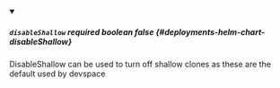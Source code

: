 
<details className="config-field" data-expandable="false" open>
<summary>

##### `disableShallow` <span className="config-field-required" data-required="false">required</span> <span className="config-field-type">boolean</span> <span className="config-field-default">false</span> <span className="config-field-enum"></span> {#deployments-helm-chart-disableShallow}

DisableShallow can be used to turn off shallow clones as these are the default used
by devspace

</summary>



</details>
